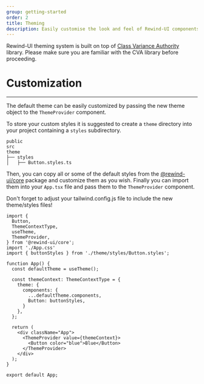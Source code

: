 ```yaml
---
group: getting-started
order: 2
title: Theming
description: Easily customise the look and feel of Rewind-UI components
---
```


Rewind-UI theming system is built on top of [Class Variance Authority](https://cva.style/docs) library. Please make sure you are familiar with the CVA library before proceeding.

# Customization
---
The default theme can be easily customized by passing the new theme object to the `ThemeProvider` component.

To store your custom styles it is suggested to create a `theme` directory into your project containing a `styles` subdirectory.

```
public
src
theme
├── styles
│   ├── Button.styles.ts
```

Then, you can copy all or some of the default styles from the [@rewind-ui/core](https://github.com/rewindui/rewindui/tree/main/packages/core/src/theme/styles) package and customize them as you wish. Finally you can import them into your `App.tsx` file and pass them to the `ThemeProvider` component.

<Callout>Don't forget to adjust your tailwind.config.js file to include the new theme/styles files!</Callout>

```tsx
import {
  Button,
  ThemeContextType,
  useTheme,
  ThemeProvider,
} from '@rewind-ui/core';
import './App.css'
import { buttonStyles } from './theme/styles/Button.styles';

function App() {
  const defaultTheme = useTheme();

  const themeContext: ThemeContextType = {
    theme: {
      components: {
        ...defaultTheme.components,
        Button: buttonStyles,
      }
    },
  };

  return (
    <div className="App">
      <ThemeProvider value={themeContext}>
        <Button color="blue">Blue</Button>
      </ThemeProvider>
    </div>
  );
}

export default App;
```
